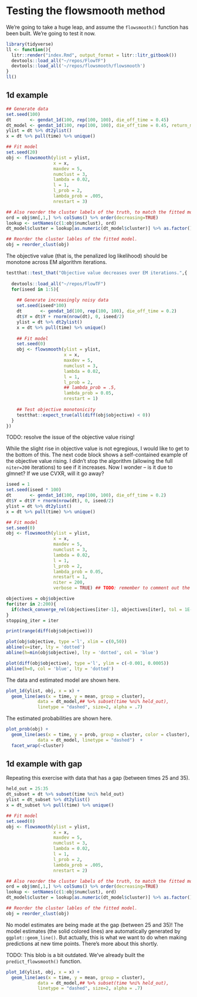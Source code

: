 # Testing the flowsmooth method

We're going to take a huge leap, and assume the `flowsmooth()` function has been
built. We're going to test it now.

```r
library(tidyverse)
ll <- function(){
  litr::render("index.Rmd", output_format = litr::litr_gitbook())
  devtools::load_all("~/repos/FlowTF")
  devtools::load_all('~/repos/flowsmooth/flowsmooth')
}
ll()
```

## 1d example {#1d-example}

```r
## Generate data
set.seed(100)
dt       <- gendat_1d(100, rep(100, 100), die_off_time = 0.45)
dt_model <- gendat_1d(100, rep(100, 100), die_off_time = 0.45, return_model = TRUE)
ylist = dt %>% dt2ylist()
x = dt %>% pull(time) %>% unique()

## Fit model
set.seed(20)
obj <- flowsmooth(ylist = ylist,
                  x = x,
                  maxdev = 5,
                  numclust = 3,
                  lambda = 0.02,
                  l = 1,
                  l_prob = 2,
                  lambda_prob = .005,
                  nrestart = 3)

## Also reorder the cluster labels of the truth, to match the fitted model.
ord = obj$mn[,1,] %>% colSums() %>% order(decreasing=TRUE)
lookup <- setNames(c(1:obj$numclust), ord)
dt_model$cluster = lookup[as.numeric(dt_model$cluster)] %>% as.factor()

## Reorder the cluster lables of the fitted model.
obj = reorder_clust(obj)
```

The objective value (that is, the penalized log likelihood) should be monotone
across EM algorithm iterations.

```r
testthat::test_that("Objective value decreases over EM iterations.",{
  
  devtools::load_all("~/repos/FlowTF")
  for(iseed in 1:5){
    
    ## Generate increasingly noisy data
    set.seed(iseed*100)
    dt       <- gendat_1d(100, rep(100, 100), die_off_time = 0.2)
    dt$Y = dt$Y + rnorm(nrow(dt), 0, iseed/2)
    ylist = dt %>% dt2ylist()
    x = dt %>% pull(time) %>% unique()
    
    ## Fit model
    set.seed(0)
    obj <- flowsmooth(ylist = ylist,
                      x = x,
                      maxdev = 5,
                      numclust = 3,
                      lambda = 0.02,
                      l = 1,
                      l_prob = 2,
                      ## lambda_prob = .5,
                      lambda_prob = 0.05,
                      nrestart = 1)
    
    ## Test objective monotonicity
    testthat::expect_true(all(diff(obj$objective) < 0))
  }
})
```

TODO: resolve the issue of the objective value rising!

While the slight rise in objective value is not egregious, I would like to get
to the bottom of this. The next code block shows a self-contained example of the
objective value rising. I didn't stop the algorithm (allowing the full
`niter=200` iterations) to see if it increases. Now I wonder -- is it due to
glmnet? If we use CVXR, will it go away?

```r
iseed = 1
set.seed(iseed * 100)
dt       <- gendat_1d(100, rep(100, 100), die_off_time = 0.2)
dt$Y = dt$Y + rnorm(nrow(dt), 0, iseed/2)
ylist = dt %>% dt2ylist()
x = dt %>% pull(time) %>% unique()

## Fit model
set.seed(0)
obj <- flowsmooth(ylist = ylist,
                  x = x,
                  maxdev = 5,
                  numclust = 3,
                  lambda = 0.02,
                  l = 1,
                  l_prob = 2,
                  lambda_prob = 0.05,
                  nrestart = 1,
                  niter = 200,
                  verbose = TRUE) ## TODO: remember to comment out the convergence check!!

objectives = obj$objective
for(iter in 2:200){
  if(check_converge_rel(objectives[iter-1], objectives[iter], tol = 1E-4)) break
}
stopping_iter = iter

print(range(diff(obj$objective)))

plot(obj$objective, type ='l', xlim = c(0,50))
abline(v=iter, lty = 'dotted')
abline(h=min(obj$objective), lty = 'dotted', col = 'blue')

plot(diff(obj$objective), type ='l', ylim = c(-0.001, 0.0005)) 
abline(h=0, col = 'blue', lty = 'dotted')
```

The data and estimated model are shown here.

```r
plot_1d(ylist, obj, x = x) +
  geom_line(aes(x = time, y = mean, group = cluster),
            data = dt_model,## %>% subset(time %ni% held_out),
            linetype = "dashed", size=2, alpha = .7)
```

The estimated probabilities are shown here.

```r
plot_prob(obj) +
  geom_line(aes(x = time, y = prob, group = cluster, color = cluster),
            data = dt_model, linetype = "dashed")  +
  facet_wrap(~cluster)
```


## 1d example with gap

Repeating this exercise with data that has a gap (between times 25 and 35).

```r
held_out = 25:35
dt_subset = dt %>% subset(time %ni% held_out)
ylist = dt_subset %>% dt2ylist()
x = dt_subset %>% pull(time) %>% unique()

## Fit model
set.seed(0)
obj <- flowsmooth(ylist = ylist,
                  x = x,
                  maxdev = 5,
                  numclust = 3,
                  lambda = 0.02,
                  l = 1,
                  l_prob = 2,
                  lambda_prob = .005,
                  nrestart = 2)

## Also reorder the cluster labels of the truth, to match the fitted model.
ord = obj$mn[,1,] %>% colSums() %>% order(decreasing=TRUE)
lookup <- setNames(c(1:obj$numclust), ord)
dt_model$cluster = lookup[as.numeric(dt_model$cluster)] %>% as.factor()

## Reorder the cluster lables of the fitted model.
obj = reorder_clust(obj)
```

No model estimates are being made at the gap (between 25 and 35)! The model
estimates (the solid colored lines) are automatically generated by
`ggplot::geom_line()`. But actually, this is what we want to do when making
predictions at new time points. There's more about this shortly.

TODO: This blob is a bit outdated. We've already built the `predict_flowsmooth()` function.


```r
plot_1d(ylist, obj, x = x) +
  geom_line(aes(x = time, y = mean, group = cluster),
            data = dt_model,## %>% subset(time %ni% held_out),
            linetype = "dashed", size=2, alpha = .7)
```
